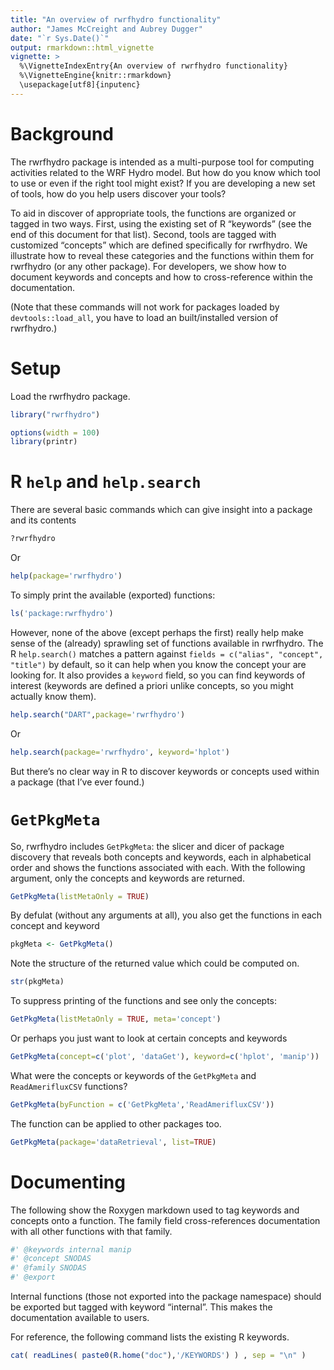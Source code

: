 ```yaml
---
title: "An overview of rwrfhydro functionality"
author: "James McCreight and Aubrey Dugger"
date: "`r Sys.Date()`"
output: rmarkdown::html_vignette
vignette: >
  %\VignetteIndexEntry{An overview of rwrfhydro functionality}
  %\VignetteEngine{knitr::rmarkdown}
  \usepackage[utf8]{inputenc}
---
```


# Background
The rwrfhydro package is intended as a multi-purpose tool for computing activities related to the WRF Hydro model. But how do you know which tool to use or even if the right tool might exist? If you are developing a new set of tools, how do you help users discover your tools? 

To aid in discover of appropriate tools, the functions are organized or tagged in two ways. First, using the existing set of R "keywords" (see the end of this document for that list). Second, tools are tagged with customized "concepts" which are defined specifically for rwrfhydro. We illustrate how to reveal these categories and the functions within them for rwrfhydro (or any other package). For developers, we show how to document keywords and concepts and how to cross-reference within the documentation. 

(Note that these commands will not work for packages loaded by `devtools::load_all`, you have to load an built/installed version of rwrfhydro.)

# Setup
Load the rwrfhydro package. 
```r
library("rwrfhydro")
```

```r
options(width = 100)
library(printr)
```

# R `help` and `help.search`
There are several basic commands which can give insight into a package and its contents
```r
?rwrfhydro
```

Or
```r
help(package='rwrfhydro')
```

To simply print the available (exported) functions:
```r
ls('package:rwrfhydro')
```

However, none of the above (except perhaps the first) really help make sense of the (already) sprawling set of functions available in rwrfhydro. The R `help.search()` matches a pattern against `fields = c("alias", "concept", "title")` by default, so it can help when you know the concept your are looking for. It also provides a `keyword` field, so you can find keywords of interest (keywords are defined a priori unlike concepts, so you might actually know them).
```r
help.search("DART",package='rwrfhydro')
```

Or
```r
help.search(package='rwrfhydro', keyword='hplot')
```

But there's no clear way in R to discover keywords or concepts used within a package (that I've ever found.) 

# `GetPkgMeta`

So, rwrfhydro includes `GetPkgMeta`: the slicer and dicer of package discovery that reveals both concepts and keywords, each in alphabetical order and shows the functions associated with each. With the following argument, only the concepts and keywords are returned. 
```r
GetPkgMeta(listMetaOnly = TRUE)
```

By defulat (without any arguments at all), you also get the functions in each concept and keyword
```r
pkgMeta <- GetPkgMeta()
```

Note the structure of the returned value which could be computed on.
```r
str(pkgMeta)
```

To suppress printing of the functions and see only the concepts:
```r
GetPkgMeta(listMetaOnly = TRUE, meta='concept')
```

Or perhaps you just want to look at certain concepts and keywords
```r
GetPkgMeta(concept=c('plot', 'dataGet'), keyword=c('hplot', 'manip'))
```

What were the concepts or keywords of the `GetPkgMeta` and `ReadAmerifluxCSV` functions? 
```r
GetPkgMeta(byFunction = c('GetPkgMeta','ReadAmerifluxCSV'))
```

The function can be applied to other packages too.
```r
GetPkgMeta(package='dataRetrieval', list=TRUE)
```

# Documenting
The following show the Roxygen markdown used to tag keywords and concepts onto a function.
The family field cross-references documentation with all other functions with that family.
```r
#' @keywords internal manip
#' @concept SNODAS
#' @family SNODAS
#' @export
```

Internal functions (those not exported into the package namespace) should be exported but tagged with keyword "internal". This makes the documentation available to users. 

For reference, the following command lists the existing R keywords.
```r
cat( readLines( paste0(R.home("doc"),'/KEYWORDS') ) , sep = "\n" )
```
